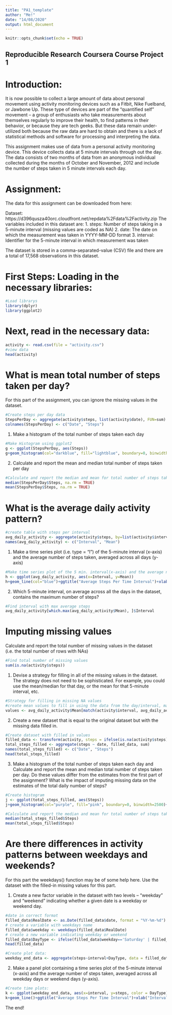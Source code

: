 ```yaml
---
title: "PA1_template"
author: "Me!"
date: "14/08/2020"
output: html_document
---
```


```r
knitr::opts_chunk$set(echo = TRUE)
```

## Reproducible Research Coursera Course Project 1

# Introduction:

It is now possible to collect a large amount of data about personal movement using activity monitoring devices such as a Fitbit, Nike Fuelband, or Jawbone Up. These type of devices are part of the "quantified self" movement -- a group of enthusiasts who take measurements about themselves regularly to improve their health, to find patterns in their behavior, or because they are tech geeks. But these data remain under-utilized both because the raw data are hard to obtain and there is a lack of statistical methods and software for processing and interpreting the data.

This assignment makes use of data from a personal activity monitoring device. This device collects data at 5 minute intervals through out the day. The data consists of two months of data from an anonymous individual collected during the months of October and November, 2012 and include the number of steps taken in 5 minute intervals each day.

# Assignment:

The data for this assignment can be downloaded from here:

Dataset: https://d396qusza40orc.cloudfront.net/repdata%2Fdata%2Factivity.zip
The variables included in this dataset are:
1. steps: Number of steps taking in a 5-minute interval (missing values are coded as NA)
2. date: The date on which the measurement was taken in YYYY-MM-DD format
3. interval: Identifier for the 5-minute interval in which measurement was taken

The dataset is stored in a comma-separated-value (CSV) file and there are a total of 17,568 observations in this dataset.

# First Steps: Loading in the necessary libraries:

```r
#Load librarys
library(dplyr)
library(ggplot2)
```

# Next, read in the necessary data:

```r
activity <- read.csv(file = "activity.csv")
#view data
head(activity)
```

# What is mean total number of steps taken per day?
For this part of the assignment, you can ignore the missing values in the dataset.

```r
#Create steps per day data
StepsPerDay <- aggregate(activity$steps, list(activity$date), FUN=sum)
colnames(StepsPerDay) <- c("Date", "Steps")
```

1. Make a histogram of the total number of steps taken each day

```r
#Make Histogram using ggplot2
g <- ggplot(StepsPerDay, aes(Steps))
g+geom_histogram(col="darkblue", fill="lightblue", boundary=0, binwidth=2500)+ggtitle("Histogram of Steps Per Day")+xlab("Steps")+ylab("Frequency")+theme(plot.title = element_text(face="bold", size=12))
```

2. Calculate and report the mean and median total number of steps taken per day

```r
#Calculate and report the median and mean for total number of steps taken per day
median(StepsPerDay$Steps, na.rm = TRUE)
mean(StepsPerDay$Steps, na.rm = TRUE)
```

# What is the average daily activity pattern?

```r
#create table with steps per interval
avg_daily_activity <- aggregate(activity$steps, by=list(activity$interval), FUN=mean, na.rm=TRUE)
names(avg_daily_activity) <- c("Interval", "Mean")
```

1. Make a time series plot (i.e. type = "l") of the 5-minute interval (x-axis) and the average number of steps taken, averaged across all days (y-axis)

```r
#Make time series plot of the 5 min. interval(x-axis) and the average number of steps taken, averaged across all days (y-axis)
h <- ggplot(avg_daily_activity, aes(x=Interval, y=Mean))
h+geom_line(col="blue")+ggtitle("Average Steps Per Time Interval")+xlab("Interval")+ylab("Average Number of Steps")+theme(plot.title = element_text(face="bold", size=12))
```

2. Which 5-minute interval, on average across all the days in the dataset, contains the maximum number of steps?

```r
#Find interval with max average steps
avg_daily_activity[which.max(avg_daily_activity$Mean), ]$Interval
```

# Imputing missing values
Calculate and report the total number of missing values in the dataset (i.e. the total number of rows with NAs)

```r
#Find total number of missing values
sum(is.na(activity$steps))
```

1. Devise a strategy for filling in all of the missing values in the dataset. The strategy does not need to be sophisticated. For example, you could use the mean/median for that day, or the mean for that 5-minute interval, etc.

```r
#Strategy for filling in missing NA values
#create mean values to fill in using the data from the day/interval, match them
values <- avg_daily_activity$Mean[match(activity$interval, avg_daily_activity$Interval)]
```

2. Create a new dataset that is equal to the original dataset but with the missing data filled in.

```r
#Create dataset with filled in values
filled_data <- transform(activity, steps = ifelse(is.na(activity$steps), yes = values, no = activity$steps))
total_steps_filled <- aggregate(steps ~ date, filled_data, sum)
names(total_steps_filled) <- c("Date", "Steps")
head(total_steps_filled)
```

3. Make a histogram of the total number of steps taken each day and Calculate and report the mean and median total number of steps taken per day. Do these values differ from the estimates from the first part of the assignment? What is the impact of imputing missing data on the estimates of the total daily number of steps?

```r
#Create histogram
j <- ggplot(total_steps_filled, aes(Steps))
j+geom_histogram(col="purple", fill="pink", boundary=0, binwidth=2500)+ggtitle("Histogram of Steps Per Day with NA Values filled by Daily Mean")+xlab("Steps")+ylab("Frequency")+theme(plot.title = element_text(face="bold", size=12))
```

```r
#Calculate and report the median and mean for total number of steps taken per day
median(total_steps_filled$Steps)
mean(total_steps_filled$Steps)
```

# Are there differences in activity patterns between weekdays and weekends?
For this part the weekdays() function may be of some help here. Use the dataset with the filled-in missing values for this part.

1. Create a new factor variable in the dataset with two levels -- "weekday" and "weekend" indicating whether a given date is a weekday or weekend day.

```r
#date in correct format
filled_data$RealDate <- as.Date(filled_data$date, format = "%Y-%m-%d")
# create a variable with weekdays name
filled_data$weekday <- weekdays(filled_data$RealDate)
# create a new variable indicating weekday or weekend
filled_data$DayType <- ifelse(filled_data$weekday=='Saturday' | filled_data$weekday=='Sunday', 'Weekend','Weekday')
head(filled_data)
```

```r
#Create plot data:
weekday_end_data <- aggregate(steps~interval+DayType, data = filled_data, FU=mean, na.action = na.omit)
```

2. Make a panel plot containing a time series plot of the 5-minute interval (x-axis) and the average number of steps taken, averaged across all weekday days or weekend days (y-axis). 

```r
#Create time plots:
k <- ggplot(weekday_end_data, aes(x=interval, y=steps, color = DayType))
k+geom_line()+ggtitle("Average Steps Per Time Interval")+xlab("Interval")+ylab("Average Number of Steps")+theme(plot.title = element_text(face="bold", size=12))+facet_grid(DayType ~.)
```

The end!